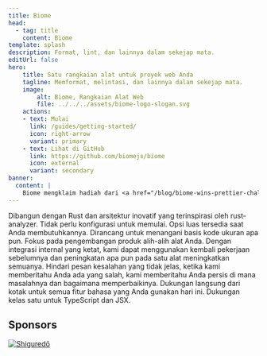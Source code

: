 ```yaml
---
title: Biome
head:
  - tag: title
    content: Biome
template: splash
description: Format, lint, dan lainnya dalam sekejap mata.
editUrl: false
hero:
    title: Satu rangkaian alat untuk proyek web Anda
    tagline: Memformat, melintasi, dan lainnya dalam sekejap mata.
    image:
        alt: Biome, Rangkaian Alat Web
        file: ../../../assets/biome-logo-slogan.svg
    actions:
    - text: Mulai
      link: /guides/getting-started/
      icon: right-arrow
      variant: primary
    - text: Lihat di GitHub
      link: https://github.com/biomejs/biome
      icon: external
      variant: secondary
banner:
  content: |
    Biome mengklaim hadiah dari <a href="/blog/biome-wins-prettier-challenge">tantangan Prettier</a>!
---
```




<CardGrid stagger>
    <Card title="Cepat" icon="rocket">
        Dibangun dengan Rust dan arsitektur inovatif yang terinspirasi oleh rust-analyzer.
    </Card>
    <Card title="Sederhana" icon="pencil">
        Tidak perlu konfigurasi untuk memulai. Opsi luas tersedia saat Anda membutuhkannya.
    </Card>
    <Card title="Dapat Diskalakan" icon="random">
        Dirancang untuk menangani basis kode ukuran apa pun. Fokus pada pengembangan produk alih-alih alat Anda.
    </Card>
    <Card title="Teroptimasi" icon="setting">
        Dengan integrasi internal yang ketat, kami dapat menggunakan kembali pekerjaan sebelumnya dan peningkatan apa pun pada satu alat meningkatkan semuanya.
    </Card>
    <Card title="Aksi & Informatif" icon="information">
        Hindari pesan kesalahan yang tidak jelas, ketika kami memberitahu Anda ada yang salah, kami memberitahu Anda persis di mana masalahnya dan bagaimana memperbaikinya.
    </Card>
    <Card title="Baterai Termasuk" icon="add-document">
        Dukungan langsung dari kotak untuk semua fitur bahasa yang Anda gunakan hari ini. Dukungan kelas satu untuk TypeScript dan JSX.
    </Card>
</CardGrid>


## Sponsors

<div class="sponsors">
    <a class="sponsors-row" href="https://shiguredo.jp/" rel="nofollow">
      <img title="Shiguredō" src="https://camo.githubusercontent.com/58b1dd652b0e2bfb67b97b59c2785bd5694dc0e9e8f6ce2a4182eacc35ed1fec/68747470733a2f2f73686967757265646f2e6a702f6f6666696369616c5f73686967757265646f5f6c6f676f2e737667" data-canonical-src="https://shiguredo.jp/official_shiguredo_logo.svg"  />
    </a>
</div>
